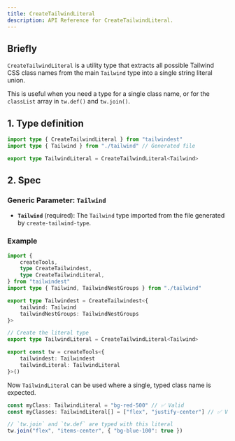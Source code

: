 ```yaml
---
title: CreateTailwindLiteral
description: API Reference for CreateTailwindLiteral.
---
```


## Briefly

`CreateTailwindLiteral` is a utility type that extracts all possible Tailwind CSS class names from the main `Tailwind` type into a single string literal union.

This is useful when you need a type for a single class name, or for the `classList` array in `tw.def()` and `tw.join()`.

## 1. Type definition

```ts
import type { CreateTailwindLiteral } from "tailwindest"
import type { Tailwind } from "./tailwind" // Generated file

export type TailwindLiteral = CreateTailwindLiteral<Tailwind>
```

## 2. Spec

### Generic Parameter: `Tailwind`

- **`Tailwind`** (required): The `Tailwind` type imported from the file generated by `create-tailwind-type`.

### Example

```ts filename="tw.ts"
import {
    createTools,
    type CreateTailwindest,
    type CreateTailwindLiteral,
} from "tailwindest"
import type { Tailwind, TailwindNestGroups } from "./tailwind"

export type Tailwindest = CreateTailwindest<{
    tailwind: Tailwind
    tailwindNestGroups: TailwindNestGroups
}>

// Create the literal type
export type TailwindLiteral = CreateTailwindLiteral<Tailwind>

export const tw = createTools<{
    tailwindest: Tailwindest
    tailwindLiteral: TailwindLiteral
}>()
```

Now `TailwindLiteral` can be used where a single, typed class name is expected.

```ts
const myClass: TailwindLiteral = "bg-red-500" // ✅ Valid
const myClasses: TailwindLiteral[] = ["flex", "justify-center"] // ✅ Valid

// `tw.join` and `tw.def` are typed with this literal
tw.join("flex", "items-center", { "bg-blue-100": true })
```
